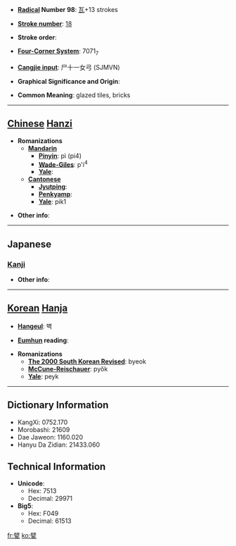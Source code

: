 * '''[[Wiktionary:Chinese radical index| Radical]] Number 98''': [[Wiktionary:Chinese radical index 瓦|瓦]]+13 strokes

* '''[[Wiktionary:Chinese total strokes index|Stroke number]]''': [[Wiktionary:Chinese total strokes index 18|18]]

* '''Stroke order''': 

* '''[[Wiktionary:Chinese four corner index|Four-Corner System]]''': 7071<sub>7</sub>

* '''[[Wiktionary:Chinese Cangjie index|Cangjie input]]''': 尸十一女弓 (SJMVN)

* '''Graphical Significance and Origin''': 

* '''Common Meaning''': glazed tiles, bricks

----

== [[Chinese]] [[Hanzi]] ==

* '''Romanizations'''
** '''[[Mandarin]]'''
*** '''[[Pinyin]]''': pì (pi4)
*** '''[[Wade-Giles]]''': p'i<sup>4</sup>
*** '''[[Yale]]''': 
** '''[[Cantonese]]'''
*** '''[[Jyutping]]''':
*** '''[[Penkyamp]]''': 
*** '''[[Yale]]''': pik1

* '''Other info''': 

----

==Japanese==
===[[Kanji]]===
{{kanji|on readings=[[へき]] (heki)
|kun readings=[[かわら]] (kawara)
}}

* '''Other info''':  

----

== [[Korean]] [[Hanja]] ==

* '''[[Hangeul]]''': 벽

* '''[[Eumhun]] reading''': 

* '''Romanizations'''
** '''[[The 2000 South Korean Revised Romanization|The 2000 South Korean Revised]]''': byeok
** '''[[McCune-Reischauer]]''': pyŏk
** '''[[Yale]]''': peyk

----

== Dictionary Information ==

* KangXi: 0752.170
* Morobashi: 21609
* Dae Jaweon: 1160.020
* Hanyu Da Zidian: 21433.060

== Technical Information ==

* '''Unicode''':
** Hex: 7513
** Decimal: 29971
* '''Big5''':
** Hex: F049
** Decimal: 61513

[[fr:甓]]
[[ko:甓]]